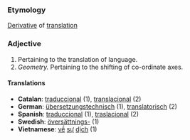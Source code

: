===Etymology===
[[Derivative]] of [[translation]]
===Adjective===
#Pertaining to the translation of language.
#''Geometry.'' Pertaining to the shifting of co-ordinate axes.
====Translations====
*'''Catalan''': [[traduccional]] (1), [[translacional]] (2)
*'''German''': [[übersetzungstechnisch]] (1), [[translatorisch]] (2)
*'''Spanish''': [[traduccional]] (1), [[traslacional]] (2)
*'''Swedish''': [[översättnings-]] (1)
*'''Vietnamese''': [[về]] [[sự]] [[dịch]] (1)